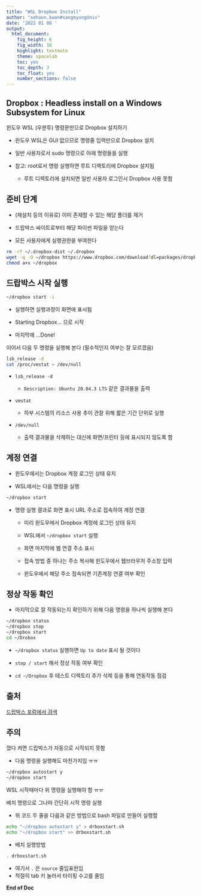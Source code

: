 ```yaml
---
title: "WSL Dropbox Install"
author: "sehoon.kwon#sangmyungUniv"
date: '2022 01 08 '
output:
  html_document:
    fig_height: 6
    fig_width: 10
    highlight: textmate
    theme: spacelab
    toc: yes
    toc_depth: 3
    toc_float: yes
    number_sections: false
---
```


## Dropbox : Headless install on a Windows Subsystem for Linux

윈도우 WSL (우분투) 명령문만으로 Dropbox 설치하기

-   윈도우 WSL은 GUI 없으므로 명령줄 입력만으로 Dropbox 설치

-   일반 사용자로서 sudo 명령으로 아래 명령들을 실행

-   참고: root로서 명령 실행하면 루트 디렉토리에 Dropbox 설치됨

    -   루트 디렉토리에 설치되면 일반 사용자 로그인시 Dropbox 사용 못함 



## 준비 단계

-   (재설치 등의 이유로) 이미 존재할 수 있는 해당 폴더를 제거

-   드랍박스 싸이트로부터 해당 파이썬 파일을 얻는다

-   모든 사용자에게 실행권한을 부여한다

```bash
rm -rf ~/.dropbox-dist ~/.dropbox
wget -q -O ~/dropbox https://www.dropbox.com/download?dl=packages/dropbox.py
chmod a+x ~/dropbox
```

## 드랍박스 시작 실행

```bash
~/dropbox start -i
```

-  실행하면 실행과정이 화면에 표시됨

  -  Starting Dropbox... 으로 시작
  
  -  마지막에 ...Done!

이어서 다음 두 명령을 실행해 본다 (필수적인지 여부는 잘 모르겠음)

```bash
lsb_release -d
cat /proc/vmstat > /dev/null
```

-   `lsb_release -d`

    -   `Description: Ubuntu 20.04.3 LTS` 같은 결과물을 출력

-   `vmstat`

    -   하부 시스템의 리소스 사용 추이 관찰 위해 짧은 기간 단위로 실행

-   `/dev/null`

    -   출력 결과물을 삭제하는 대신에 화면/프린터 등에 표시되지 않도록 함

## 계정 연결

-   윈도우에서는 Dropbox 계정 로그인 상태 유지

-   WSL에서는 다음 명령을 실행

```bash
~/dropbox start
```

-   명령 실행 결과로 화면 표시 URL 주소로 접속하여 계정 연결

    -   미리 윈도우에서 Dropbox 계정에 로그인 상태 유지
    
    -   WSL에서 `~/dropbox start` 실행

      *   화면 마지막에 웹 연결 주소 표시

    -   접속 방법 중 하나는 주소 복사해 윈도우에서 웹브라우저 주소창 입력

    -   윈도우에서 해당 주소 접속되면 기존계정 연결 여부 확인

## 정상 작동 확인

-   마지막으로 잘 작동되는지 확인하기 위해 다음 명령을 하나씩 실행해 본다

```bash
~/dropbox status
~/dropbox stop
~/dropbox start
cd ~/Drobox
```

-   `~/dropbox status` 실행하면 `Up to date` 표시 될 것이다

-   `stop / start` 해서 정상 작동 여부 확인

-   `cd ~/Dropbox` 후 테스트 디렉토리 추가 삭제 등을 통해 연동작동 점검

## 출처

[드랍박스 포럼에서 검색](https://www.dropboxforum.com/t5/Dropbox-installs-integrations/Headless-install-on-a-Windows-substem-for-Linux/td-p/365055/page/2)

## 주의

껐다 켜면 드랍박스가 자동으로 시작되지 못함

- 다음 명령을 실행해도 마찬가지임 ㅠㅠ 

```bash
~/dropbox autostart y
~/dropbox start
```

WSL 시작때마다 위 명령을 실행해야 함 ㅠㅠ

배치 명령으로 그나마 간단히 시작 명령 실행

- 위 코드 두 줄을 다음과 같은 방법으로 bash 파일로 만들어 실행함

```bash
echo "~/dropbox autostart y" > drboxstart.sh
echo "~/dropbox start" >> drboxstart.sh
```

- 배치 실행방법

```bash
. drboxstart.sh
```
  * 여기서 `.` 은 `source` 줄임표현임
  * 적절히 tab 키 눌러서 타이핑 수고를 줄임

**End of Doc**